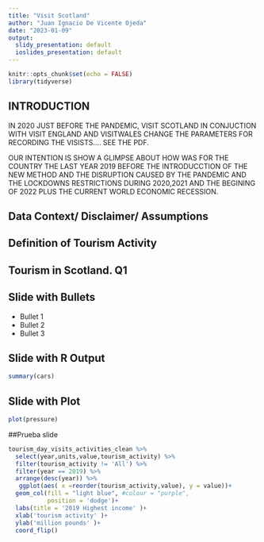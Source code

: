 ```yaml
---
title: "Visit Scotland"
author: "Juan Ignacio De Vicente Ojeda"
date: "2023-01-09"
output:
  slidy_presentation: default
  ioslides_presentation: default
---
```


```r
knitr::opts_chunk$set(echo = FALSE)
library(tidyverse)
```




## INTRODUCTION {.smaller}

IN 2020 JUST BEFORE THE PANDEMIC, VISIT SCOTLAND IN CONJUCTION WITH VISIT ENGLAND AND VISITWALES CHANGE THE PARAMETERS FOR RECORDING THE VISISTS.... SEE THE PDF.

OUR INTENTION IS SHOW A GLIMPSE ABOUT HOW WAS FOR THE COUNTRY THE LAST YEAR 2019 BEFORE THE INTRODUCCTION OF THE NEW METHOD AND THE DISRUPTION CAUSED BY THE PANDEMIC AND THE LOCKDOWNS RESTRICTIONS DURING 2020,2021 AND THE BEGINING OF 2022 PLUS THE CURRENT WORLD ECONOMIC RECESSION.


## Data Context/ Disclaimer/ Assumptions





##  Definition of Tourism Activity





## Tourism in Scotland. Q1

## Slide with Bullets

- Bullet 1
- Bullet 2
- Bullet 3

## Slide with R Output

```r
summary(cars)
```

## Slide with Plot

```r
plot(pressure)
```

##Prueba slide
```r
tourism_day_visits_activities_clean %>%
  select(year,units,value,tourism_activity) %>%
  filter(tourism_activity != 'All') %>% 
  filter(year == 2019) %>% 
  arrange(desc(year)) %>% 
   ggplot(aes( x =reorder(tourism_activity,value), y = value))+
  geom_col(fill = "light blue", #colour = "purple",
           position = 'dodge')+
  labs(title = '2019 Highest income' )+
  xlab('tourism activity' )+
  ylab('million pounds' )+
  coord_flip()
```


